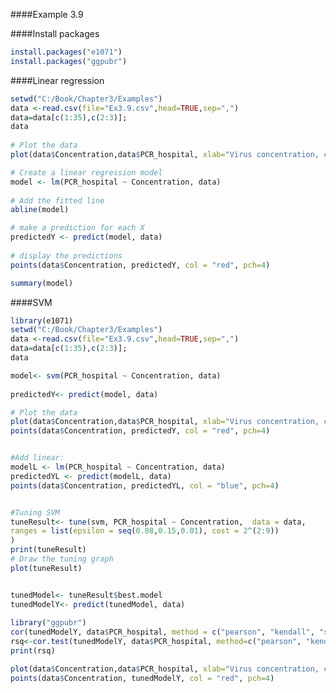 ####Example 3.9

####Install packages
```{r, echo = TRUE}
install.packages("e1071")
install.packages("ggpubr")
```
####Linear regression
```{r, echo = TRUE}
setwd("C:/Book/Chapter3/Examples")
data <-read.csv(file="Ex3.9.csv",head=TRUE,sep=",")
data=data[c(1:35),c(2:3)];
data
 
# Plot the data
plot(data$Concentration,data$PCR_hospital, xlab="Virus concentration, copies/L",ylab="Number of reported COVID cases in hospitals", pch=16)

# Create a linear regression model
model <- lm(PCR_hospital ~ Concentration, data)
 
# Add the fitted line
abline(model)

# make a prediction for each X
predictedY <- predict(model, data)
 
# display the predictions
points(data$Concentration, predictedY, col = "red", pch=4)

summary(model)
```

####SVM
```{r, echo = TRUE}
library(e1071)
setwd("C:/Book/Chapter3/Examples")
data <-read.csv(file="Ex3.9.csv",head=TRUE,sep=",")
data=data[c(1:35),c(2:3)];
data

model<- svm(PCR_hospital ~ Concentration, data)
 
predictedY<- predict(model, data)

# Plot the data
plot(data$Concentration,data$PCR_hospital, xlab="Virus concentration, copies/L",ylab="Number of reported COVID cases in hospitals", pch=16)
points(data$Concentration, predictedY, col = "red", pch=4)


#Add linear:
modelL <- lm(PCR_hospital ~ Concentration, data)
predictedYL <- predict(modelL, data)
points(data$Concentration, predictedYL, col = "blue", pch=4)


#Tuning SVM
tuneResult<- tune(svm, PCR_hospital ~ Concentration,  data = data,
ranges = list(epsilon = seq(0.08,0.15,0.01), cost = 2^(2:9))
)
print(tuneResult)
# Draw the tuning graph
plot(tuneResult)


tunedModel<- tuneResult$best.model
tunedModelY<- predict(tunedModel, data)
 
library("ggpubr")
cor(tunedModelY, data$PCR_hospital, method = c("pearson", "kendall", "spearman"))
rsq<-cor.test(tunedModelY, data$PCR_hospital, method=c("pearson", "kendall", "spearman"))
print(rsq)

plot(data$Concentration,data$PCR_hospital, xlab="Virus concentration, copies/L",ylab="Number of reported COVID cases in hospitals", pch=16)
points(data$Concentration, tunedModelY, col = "red", pch=4)
```

